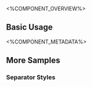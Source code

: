 

<%COMPONENT_OVERVIEW%>

## Basic Usage
<Basic />

<%COMPONENT_METADATA%>

## More Samples

### Separator Styles
<BreadcrumbsStyles />
